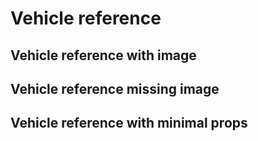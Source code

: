 
<Meta of={IndexStories} />

# Vehicle reference

## Vehicle reference with image

<Canvas>
  <Story of={IndexStories.VehicleReferenceWithImage} />
</Canvas>

<Controls />

## Vehicle reference missing image

<Canvas>
  <Story of={IndexStories.VehicleReferenceMissingImage} />
</Canvas>

<Controls />

## Vehicle reference with minimal props

<Canvas>
  <Story of={IndexStories.VehicleReferenceWithMinimalProps} />
</Canvas>

<Controls />
